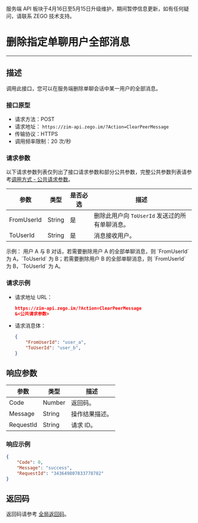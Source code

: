 <Warning title="警告">服务端 API 板块于4月16日至5月15日升级维护，期间暂停信息更新，如有任何疑问，请联系 ZEGO 技术支持。</Warning>

# 删除指定单聊用户全部消息

---

## 描述

调用此接口，您可以在服务端删除单聊会话中某一用户的全部消息。

### 接口原型
- 请求方法：POST
- 请求地址： `https://zim-api.zego.im/?Action=ClearPeerMessage`
- 传输协议：HTTPS
- 调用频率限制：20 次/秒

### 请求参数

以下请求参数列表仅列出了接口请求参数和部分公共参数，完整公共参数列表请参考[调用方式 - 公共请求参数](./../Accessing%20Server%20APIs.mdx#公共请求参数)。

| 参数 | 类型 | 是否必选 | 描述 |
|------|------|----------|------|
| FromUserId | String | 是 | 删除此用户向 `ToUserId` 发送过的所有单聊消息。 |
| ToUserId | String | 是 | 消息接收用户。 |

<Note title="说明">
示例：  
用户 A 与 B 对话，若需要删除用户 A 的全部单聊消息，则 `FromUserId` 为 A，`ToUserId` 为 B；若需要删除用户 B 的全部单聊消息，则 `FromUserId` 为 B，`ToUserId` 为  A。
</Note>

### 请求示例

- 请求地址 URL：

  ```json
  https://zim-api.zego.im/?Action=ClearPeerMessage
  &<公共请求参数>
  ```

- 请求消息体：
  ```json
  {
      "FromUserId": "user_a",
      "ToUserId": "user_b",
  }
  ```
  
## 响应参数
| 参数 | 类型 | 描述 |
|------|------|------|
| Code | Number | 返回码。 |
| Message | String | 操作结果描述。 |
| RequestId | String | 请求 ID。 |

### 响应示例

```json
{
    "Code": 0,
    "Message": "success",
    "RequestId": "343649807833778782"
}
```

## 返回码

返回码请参考 [全局返回码](../Return%20codes.mdx)。